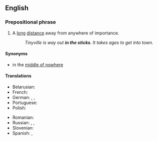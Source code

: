 ==English==

===Prepositional phrase===
{{en-PP}}

# {{lb|en|idiomatic}} A [[long]] [[distance]] away from anywhere of importance.
#: ''Tinyville is way out '''in the sticks'''. It takes ages to get into town.''

====Synonyms====
* in the [[middle of nowhere]]

====Translations====
{{trans-top|a long distance away from anywhere of importance}}
* Belarusian: {{t+|be|у чорта на рагах, у віру на калу}}
* French: {{t+|fr|au milieu de nulle part}}
* German: {{t|de|in der Pampa}}, {{t+|de|am Arsch der Welt}}, {{t|de|wo sich Fuchs und Hase gute Nacht sagen}}
* Portuguese: {{t+|pt|onde Judas perdeu as botas}}
* Polish: {{t+|pl|tam, gdzie diabeł mówi dobranoc}}
{{trans-mid}}
* Romanian: {{t|ro|la dracu-n praznic}}
* Russian: {{t|ru|у чёрта на рога́х}} {{qualifier|at devil's horns}}, {{t+|ru|у чёрта на кули́чках}} {{qualifier|at devil's leas}}, {{t+|ru|захолустье|alt=в захолу́стье}}
* Slovenian: {{t+|sl|kraj, kjer ti lisica lahko noč vošči}}
* Spanish: {{t+|es|en el quinto pino}}, {{t+|es|donde Cristo dio las tres voces}}
{{trans-bottom}}